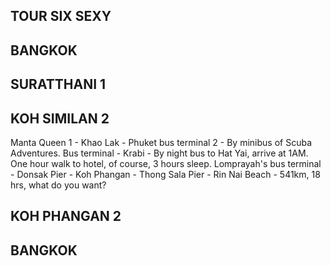 ## TOUR SIX SEXY

## BANGKOK

## SURATTHANI 1

## KOH SIMILAN 2

Manta Queen 1 - Khao Lak - Phuket bus terminal 2 - By minibus of Scuba Adventures.
Bus terminal - Krabi - By night bus to Hat Yai, arrive at 1AM.
One hour walk to hotel, of course, 3 hours sleep.
Lomprayah's bus terminal - Donsak Pier - Koh Phangan - Thong Sala Pier - Rin Nai Beach - 541km, 18 hrs, what do you want?

## KOH PHANGAN 2

## BANGKOK
